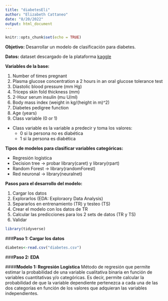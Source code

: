 ```yaml
---
title: "diabetesEli"
author: "Elizabeth Cattaneo"
date: "8/20/2022"
output: html_document
---
```


```r
knitr::opts_chunk$set(echo = TRUE)
```

**Objetivo:**
Desarrollar un modelo de clasificación para diabetes.

**Datos:**
dataset descargado de la plataforma  [kaggle](https://www.kaggle.com/competitions/diabetes-classification/overview)

**Variables de la base:**

1. Number of times pregnant
2. Plasma glucose concentration a 2 hours in an oral glucose tolerance test
3. Diastolic blood pressure (mm Hg)
4. Triceps skin fold thickness (mm)
5. 2-Hour serum insulin (mu U/ml)
6. Body mass index (weight in kg/(height in m)^2)
7. Diabetes pedigree function
8. Age (years)
9. Class variable (0 or 1)

* Class variable es la variable a predecir y toma los valores:
  - 0 si la persona no es diabética
  - 1 si la persona es diabética

**Tipos de modelos para clasificar variables categóricas:**

+ Regresión logística
+ Decision tree -> probar library(caret) y library(rpart)
+ Random Forest -> library(randomForest)
+ Red neuronal -> library(neuralnet)

**Pasos para el desarrollo del modelo:**

1) Cargar los datos 
2) Explorarlos (EDA: Exploraory Data Analysis)
3) Separarlos en entrenamiento (TR) y testeo (TS)
4) Crear el modelo con los datos de TR
5) Calcular las predicciones para los 2 sets de datos (TR y TS)
6) Validar

```r
library(tidyverse)
```


###**Paso 1: Cargar los datos**

```r
diabetes<-read.csv("diabetes.csv")
```

###**Paso 2: EDA**



####**Modelo 1: Regresión Logística**
Método de regresión que permite estimar la probabilidad de una variable cualitativa binaria en función de variables cuantitativas y/o categóricas. Es decir, permite calcular la probabilidad de que la variable dependiente pertenezca a cada una de las dos categorías en función de los valores que adquieran las variables independientes.